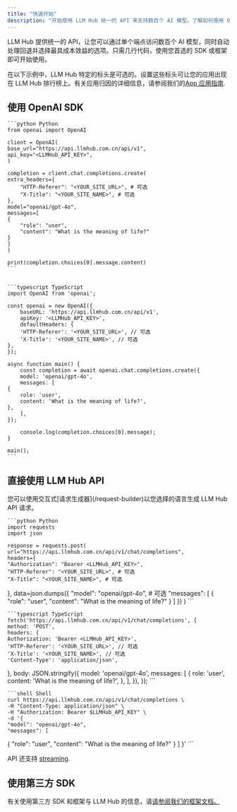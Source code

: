 ```yaml
---
title: "快速开始"
description: "开始使用 LLM Hub 统一的 API 来支持数百个 AI 模型。了解如何使用 OpenAI SDK、直接 API 调用或第三方框架进行集成。"
---
```


LLM Hub 提供统一的 API，让您可以通过单个端点访问数百个 AI 模型，同时自动处理回退并选择最具成本效益的选项。只需几行代码，使用您首选的 SDK 或框架即可开始使用。

在以下示例中，LLM Hub 特定的标头是可选的。设置这些标头可让您的应用出现在 LLM Hub 排行榜上。有关应用归因的详细信息，请参阅我们的[App 应用指南](/docs/features/app-attribution).

## 使用 OpenAI SDK

<CodeGroup>

    ```python Python
    from openai import OpenAI

    client = OpenAI(
    base_url="https://api.llmhub.com.cn/api/v1",
    api_key="<LLMHub_API_KEY>",
    )

    completion = client.chat.completions.create(
    extra_headers={
        "HTTP-Referer": "<YOUR_SITE_URL>", # 可选
        "X-Title": "<YOUR_SITE_NAME>", # 可选
    },
    model="openai/gpt-4o",
    messages=[
    {
        "role": "user",
        "content": "What is the meaning of life?"
    }
    ]
    )

    print(completion.choices[0].message.content)
    ```


    ```typescript TypeScript
    import OpenAI from 'openai';

    const openai = new OpenAI({
        baseURL: 'https://api.llmhub.com.cn/api/v1',
        apiKey: '<LLMHub_API_KEY>',
        defaultHeaders: {
        'HTTP-Referer': '<YOUR_SITE_URL>', // 可选
        'X-Title': '<YOUR_SITE_NAME>', // 可选
    },
    });

    async function main() {
        const completion = await openai.chat.completions.create({
        model: 'openai/gpt-4o',
        messages: [
    {
        role: 'user',
        content: 'What is the meaning of life?',
    },
        ],
    });

        console.log(completion.choices[0].message);
    }

    main();
    ```

</CodeGroup>

## 直接使用 LLM Hub API

<Tip>
    您可以使用交互式[请求生成器](/request-builder)以您选择的语言生成 LLM Hub API 请求。
</Tip>

<CodeGroup>

    ```python Python
    import requests
    import json

    response = requests.post(
    url="https://api.llmhub.com.cn/api/v1/chat/completions",
    headers={
    "Authorization": "Bearer <LLMHub_API_KEY>",
    "HTTP-Referer": "<YOUR_SITE_URL>", # 可选
    "X-Title": "<YOUR_SITE_NAME>", # 可选
},
    data=json.dumps({
    "model": "openai/gpt-4o", # 可选
    "messages": [
{
    "role": "user",
    "content": "What is the meaning of life?"
}
    ]
})
    )
    ```


    ```typescript TypeScript
    fetch('https://api.llmhub.com.cn/api/v1/chat/completions', {
    method: 'POST',
    headers: {
    Authorization: 'Bearer <LLMHub_API_KEY>',
    'HTTP-Referer': '<YOUR_SITE_URL>', // 可选
    'X-Title': '<YOUR_SITE_NAME>', // 可选
    'Content-Type': 'application/json',
},
    body: JSON.stringify({
    model: 'openai/gpt-4o',
    messages: [
{
    role: 'user',
    content: 'What is the meaning of life?',
},
    ],
}),
});
    ```


    ```shell Shell
    curl https://api.llmhub.com.cn/api/v1/chat/completions \
    -H "Content-Type: application/json" \
    -H "Authorization: Bearer $LLMHub_API_KEY" \
    -d '{
    "model": "openai/gpt-4o",
    "messages": [
{
    "role": "user",
    "content": "What is the meaning of life?"
}
    ]
}'
    ```

</CodeGroup>

API 还支持 [streaming](/docs/api-reference/streaming).

## 使用第三方 SDK

有关使用第三方 SDK 和框架与 LLM Hub 的信息，请[请参阅我们的框架文档。](/docs/community/frameworks-overview)